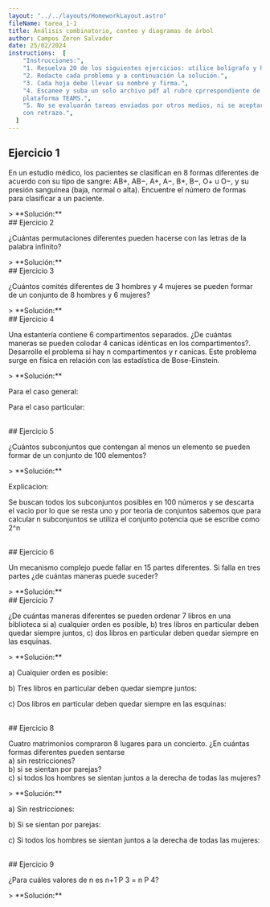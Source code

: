 ```yaml
---
layout: "../../layouts/HomeworkLayout.astro"
fileName: tarea_1-1
title: Análisis combinatorio, conteo y diagramas de árbol
author: Campos Zeron Salvador
date: 25/02/2024
instructions:  [
    "Instrucciones:",
    "1. Resuelva 20 de los siguientes ejercicios: utilice bolígrafo y hojas blancas.",
    "2. Redacte cada problema y a continuación la solución.",
    "3. Cada hoja debe llevar su nombre y firma.",
    "4. Escanee y suba un solo archivo pdf al rubro cprrespondiente de la
    plataforma TEAMS.",
    "5. No se evaluarán tareas enviadas por otros medios, ni se aceptarán tareas
    con retrazo.",
  ]
---
```


## Ejercicio 1
<p class="text-base my-1 text-pretty">En un estudio médico, los pacientes se clasifican en 8 formas diferentes
de acuerdo con su tipo de sangre: AB+, AB−, A+, A−, B+, B−, O+ u O−,
y su presión sanguínea (baja, normal o alta). Encuentre el número de
formas para clasificar a un paciente.</p>
> **Solución:**

<LaTeX formula="\text{hay 8 tipos de sangre} = n_1 \\ \text{hay 3 tipos de presion} = n_2 \\ \text{Por el P.F.C:} \\ n_1 \cdot n_2 = 8 \cdot 3 = 24 \\ \therefore \text{Existen 24 formas de clasificar al paciente}"/>

<br/>
## Ejercicio 2
<p class="text-base my-1 text-pretty">¿Cuántas permutaciones diferentes pueden hacerse con las letras de la
palabra infinito?</p>
> **Solución:**

<LaTeX formula="\text{infinito tiene 8 letras} \\ \text{tenemos que: } 3i,2n,1f,1t,1o \\ \frac{8!}{3!2!1!1!} = 3360 \text{ permutaciones}"/>

<br/>
## Ejercicio 3
<p class="text-base my-1 text-pretty">¿Cuántos comités diferentes de 3 hombres y 4 mujeres se pueden formar
de un conjunto de 8 hombres y 6 mujeres?</p>
> **Solución:**

<LaTeX formula="\text{comités de 3 hombres} = \binom{8}{3} = 56 \\  \text{comités de 4 mujeres} = \binom{6}{4} = 15 \\ \text{Por el P.F.C:} \\ 56 \cdot 15 = 840 \text{ comités diferentes}"/>

<br/>
## Ejercicio 4
<p class="text-base my-1 text-pretty">  Una estantería contiene 6 compartimentos separados. ¿De cuántas
maneras se pueden colodar 4 canicas idénticas en los compartimentos?.
Desarrolle el problema si hay n compartimentos y r canicas. Este problema surge en física en relación con las estadística de Bose-Einstein. </p>
> **Solución:**

<p class="text-base my-1 text-pretty">Para el caso general:</p>
<LaTeX formula="\text{Por el P.F.C:} \\ \binom{n+r-1}{r} = \binom{n+r-1}{n-1} = \frac{(n+r-1)!}{(n-1)!r!}"/>
<p class="text-base my-1 text-pretty">Para el caso particular:</p>
<LaTeX formula="\text{Por el P.F.C:} \\ \binom{n+r-1}{r} = \binom{6+4-1}{4} = \binom{9}{4} = 126 \text{ maneras diferentes}"/>

<br/>
## Ejercicio 5
<p class="text-base my-1 text-pretty">¿Cuántos subconjuntos que contengan al menos un elemento se pueden
formar de un conjunto de 100 elementos?</p>
> **Solución:**

<LaTeX formula="\text{Por el P.F.C:} \\ 2^{100} - 1 = 1267650600228229401496703205375 \text{ subconjuntos diferentes}"/>
<p class="text-base my-1 text-pretty">Explicacion:</p>
<p class="text-base my-1 text-pretty">Se buscan todos los subconjuntos posibles en 100 números y se descarta el vacio por lo que se resta uno y por teoria de conjuntos sabemos que para calcular n subconjuntos se utiliza el conjunto potencia que se escribe como 2^n</p>

<br/>
## Ejercicio 6
<p class="text-base my-1 text-pretty">Un mecanismo complejo puede fallar en 15 partes diferentes. Si falla en
tres partes ¿de cuántas maneras puede suceder?</p>
> **Solución:**

<LaTeX formula="\text{Por el P.F.C:} \\ \binom{15}{3} = \frac{15!}{3!(15-3)!}=\frac{15\cdot14\cdot13\cdot12!}{3!12!}=\dots\\\dots = \frac{15\cdot14\cdot13}{3!} = \frac{2730}{6} = 455 \text{ maneras de que falle}"/>

<br/>
## Ejercicio 7
<p class="text-base my-1 text-pretty">¿De cuántas maneras diferentes se pueden ordenar 7 libros en una biblioteca si a) cualquier orden es posible, b) tres libros en particular
deben quedar siempre juntos, c) dos libros en particular deben quedar
siempre en las esquinas. </p>
> **Solución:**

<p class="text-base my-1 text-pretty">a) Cualquier orden es posible:</p>
<LaTeX formula="7! = 5040 \text{ maneras diferentes}"/>

<p class="text-base my-1 text-pretty">b) Tres libros en particular deben quedar siempre juntos:</p>
<LaTeX formula="5! \cdot 3! = 720 \text{ maneras diferentes}"/>

<p class="text-base my-1 text-pretty">c) Dos libros en particular deben quedar siempre en las esquinas:</p>
<LaTeX formula="5! \cdot 2! \cdot 2! = 240 \text{ maneras diferentes}"/>

<br/>
## Ejercicio 8
<p class="text-base my-1 text-pretty">Cuatro matrimonios compraron 8 lugares para un concierto. ¿En cuántas
formas diferentes pueden sentarse<br/>a) sin restricciones?<br/>b) si se sientan por parejas?<br/>c) si todos los hombres se sientan juntos a la derecha de todas las mujeres?</p>
> **Solución:**

<p class="text-base my-1 text-pretty">a) Sin restricciones:</p>
<LaTeX formula="8! = 40320 \text{ maneras diferentes}"/>

<p class="text-base my-1 text-pretty">b) Si se sientan por parejas:</p>
<LaTeX formula="4! \cdot 2! \cdot 2! = 48 \text{ maneras diferentes}"/>

<p class="text-base my-1 text-pretty">c) Si todos los hombres se sientan juntos a la derecha de todas las mujeres:</p>
<LaTeX formula="4! \cdot 4! = 576 \text{ maneras diferentes}"/>

<br/>
## Ejercicio 9
<p class="text-base my-1 text-pretty">¿Para cuáles valores de n es n+1 P 3 = n P 4?</p>
> **Solución:**

<LaTeX formula="_{n + 1}P_3 = \frac{(n+1)!}{(n+1-3)!} = \frac{(n+1)!}{(n-2)!} \\ \text{ }_nP_4 = \frac{n!}{(n-4)!} \\ \frac{(n+1)!}{(n-2)!} = \frac{n!}{(n-4)!} \\\frac{(n+1)(n)(n-1)(n-2)!}{(n-2)!} = \frac{n!}{(n-4)!}\\ (n+1)(n)(n-1) =\frac{n!}{(n-4)!}\\"/>

